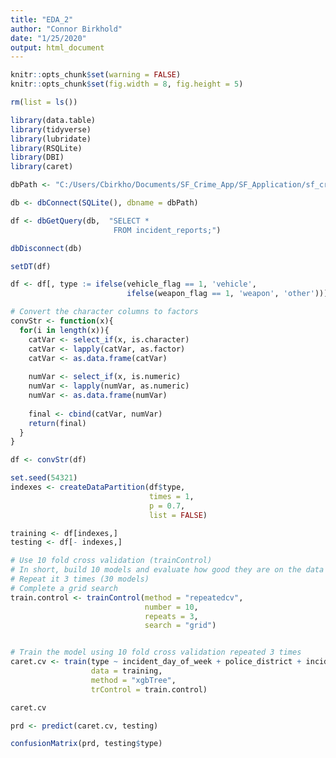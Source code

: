 ```yaml
---
title: "EDA_2"
author: "Connor Birkhold"
date: "1/25/2020"
output: html_document
---
```



```r
knitr::opts_chunk$set(warning = FALSE)
knitr::opts_chunk$set(fig.width = 8, fig.height = 5)
```

```r
rm(list = ls())

library(data.table)
library(tidyverse)
library(lubridate)
library(RSQLite)
library(DBI)
library(caret)
```


```r
dbPath <- "C:/Users/Cbirkho/Documents/SF_Crime_App/SF_Application/sf_crime_db.sqlite"

db <- dbConnect(SQLite(), dbname = dbPath)

df <- dbGetQuery(db,  "SELECT *
                       FROM incident_reports;")

dbDisconnect(db)

setDT(df)

```

```r
df <- df[, type := ifelse(vehicle_flag == 1, 'vehicle',
                          ifelse(weapon_flag == 1, 'weapon', 'other'))]

# Convert the character columns to factors
convStr <- function(x){
  for(i in length(x)){
    catVar <- select_if(x, is.character)
    catVar <- lapply(catVar, as.factor)
    catVar <- as.data.frame(catVar)
    
    numVar <- select_if(x, is.numeric)
    numVar <- lapply(numVar, as.numeric)
    numVar <- as.data.frame(numVar)
    
    final <- cbind(catVar, numVar)
    return(final)
  }
}

df <- convStr(df)

```

```r
set.seed(54321)
indexes <- createDataPartition(df$type,
                               times = 1,
                               p = 0.7,
                               list = FALSE)

training <- df[indexes,]
testing <- df[- indexes,]

```

```r
# Use 10 fold cross validation (trainControl)
# In short, build 10 models and evaluate how good they are on the data
# Repeat it 3 times (30 models)
# Complete a grid search
train.control <- trainControl(method = "repeatedcv",
                              number = 10,
                              repeats = 3,
                              search = "grid")


# Train the model using 10 fold cross validation repeated 3 times
caret.cv <- train(type ~ incident_day_of_week + police_district + incident_category ,
                  data = training,
                  method = "xgbTree",
                  trControl = train.control)

```


```r
caret.cv
```

```r
prd <- predict(caret.cv, testing)

confusionMatrix(prd, testing$type)
```

